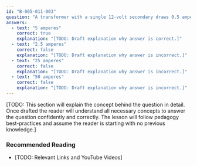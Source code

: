 ```yaml
---
id: "B-005-011-003"
question: "A transformer with a single 12-volt secondary draws 0.5 amperes through its 120-volt primary. Assuming no losses, what current is drawn from the secondary?"
answers:
  - text: "5 amperes"
    correct: true
    explanation: "[TODO: Draft explanation why answer is correct.]"
  - text: "2.5 amperes"
    correct: false
    explanation: "[TODO: Draft explanation why answer is incorrect.]"
  - text: "25 amperes"
    correct: false
    explanation: "[TODO: Draft explanation why answer is incorrect.]"
  - text: "50 amperes"
    correct: false
    explanation: "[TODO: Draft explanation why answer is incorrect.]"
---
```


[TODO: This section will explain the concept behind the question in detail. Once drafted the reader will understand all necessary concepts to answer the question confidently and correctly. The lesson will follow pedagogy best-practices and assume the reader is starting with no previous knowledge.]

### Recommended Reading

- [TODO: Relevant Links and YouTube Videos]

